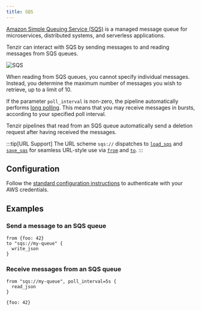 ```yaml
---
title: SQS
---
```


[Amazon Simple Queuing Service (SQS)](https://aws.amazon.com/sqs/) is a managed
message queue for microservices, distributed systems, and serverless
applications.

Tenzir can interact with SQS by sending messages to and reading messages from
SQS queues.

![SQS](sqs.svg)

When reading from SQS queues, you cannot specify individual messages. Instead,
you determine the maximum number of messages you wish to retrieve, up to a limit
of 10.

If the parameter `poll_interval` is non-zero, the pipeline automatically
performs [long
polling](https://docs.aws.amazon.com/AWSSimpleQueueService/latest/SQSDeveloperGuide/sqs-short-and-long-polling.html).
This means that you may receive messages in bursts, according to your specified
poll interval.

Tenzir pipelines that read from an SQS queue automatically send a deletion
request after having received the messages.

:::tip[URL Support]
The URL scheme `sqs://` dispatches to
[`load_sqs`](/references/operators/load_sqs) and
[`save_sqs`](/references/operators/save_sqs) for seamless URL-style use via
[`from`](/references/operators/from) and
[`to`](/references/operators/to).
:::

## Configuration

Follow the [standard configuration instructions](..) to authenticate with your
AWS credentials.

## Examples

### Send a message to an SQS queue

```tql
from {foo: 42}
to "sqs://my-queue" {
  write_json
}
```

### Receive messages from an SQS queue

```tql
from "sqs://my-queue", poll_interval=5s {
  read_json
}
```

```tql
{foo: 42}
```
